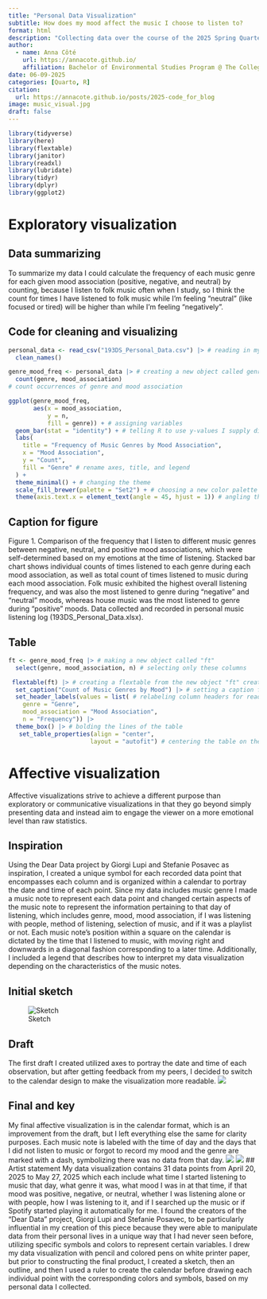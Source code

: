 ```yaml
---
title: "Personal Data Visualization"
subtitle: How does my mood affect the music I choose to listen to?
format: html
description: "Collecting data over the course of the 2025 Spring Quarter and compiling it into visualizations."
author:
  - name: Anna Côté
    url: https://annacote.github.io/
    affiliation: Bachelor of Environmental Studies Program @ The College of Letters and Sciences (UCSB)
date: 06-09-2025
categories: [Quarto, R]
citation:
  url: https://annacote.github.io/posts/2025-code_for_blog
image: music_visual.jpg
draft: false
---
```


```r
library(tidyverse)
library(here)
library(flextable)
library(janitor)
library(readxl)
library(lubridate)
library(tidyr)
library(dplyr)
library(ggplot2)
```

# Exploratory visualization

## Data summarizing

To summarize my data I could calculate the frequency of each music genre for each given mood association (positive, negative, and neutral) by counting, because I listen to folk music often when I study, so I think the count for times I have listened to folk music while I'm feeling "neutral" (like focused or tired) will be higher than while I'm feeling "negatively".

## Code for cleaning and visualizing

```r
personal_data <- read_csv("193DS_Personal_Data.csv") |> # reading in my personal data frame and cleaning it
  clean_names()
```

```r
genre_mood_freq <- personal_data |> # creating a new object called genre_mood_freq
  count(genre, mood_association)
# count occurrences of genre and mood association

ggplot(genre_mood_freq, 
       aes(x = mood_association, 
           y = n,
           fill = genre)) + # assigning variables
  geom_bar(stat = "identity") + # telling R to use y-values I supply directly
  labs(
    title = "Frequency of Music Genres by Mood Association",
    x = "Mood Association",
    y = "Count",
    fill = "Genre" # rename axes, title, and legend
  ) + 
  theme_minimal() + # changing the theme
  scale_fill_brewer(palette = "Set2") + # choosing a new color palette for the bar chart
  theme(axis.text.x = element_text(angle = 45, hjust = 1)) # angling the x-axis labels to be more readable
```

## Caption for figure

Figure 1. Comparison of the frequency that I listen to different music genres between negative, neutral, and positive mood associations, which were self-determined based on my emotions at the time of listening. Stacked bar chart shows individual counts of times listened to each genre during each mood association, as well as total count of times listened to music during each mood association. Folk music exhibited the highest overall listening frequency, and was also the most listened to genre during "negative" and "neutral" moods, whereas house music was the most listened to genre during "positive" moods. Data collected and recorded in personal music listening log (193DS_Personal_Data.xlsx).

## Table

```r
ft <- genre_mood_freq |> # making a new object called "ft"
  select(genre, mood_association, n) # selecting only these columns

 flextable(ft) |> # creating a flextable from the new object "ft" created
  set_caption("Count of Music Genres by Mood") |> # setting a caption for the table
  set_header_labels(values = list( # relabeling column headers for readability
    genre = "Genre",
    mood_association = "Mood Association",
    n = "Frequency")) |> 
  theme_box() |> # bolding the lines of the table
   set_table_properties(align = "center",
                       layout = "autofit") # centering the table on the page/output and autofitting the layout of it
```

# Affective visualization

Affective visualizations strive to achieve a different purpose than exploratory or communicative visualizations in that they go beyond simply presenting data and instead aim to engage the viewer on a more emotional level than raw statistics.

## Inspiration

Using the Dear Data project by Giorgi Lupi and Stefanie Posavec as inspiration, I created a unique symbol for each recorded data point that encompasses each column and is organized within a calendar to portray the date and time of each point. Since my data includes music genre I made a music note to represent each data point and changed certain aspects of the music note to represent the information pertaining to that day of listening, which includes genre, mood, mood association, if I was listening with people, method of listening, selection of music, and if it was a playlist or not. Each music note's position within a square on the calendar is dictated by the time that I listened to music, with moving right and downwards in a diagonal fashion corresponding to a later time. Additionally, I included a legend that describes how to interpret my data visualization depending on the characteristics of the music notes.

## Initial sketch
![Sketch](sketch-1.png)


## Draft
The first draft I created utilized axes to portray the date and time of each observation, but after getting feedback from my peers, I decided to switch to the calendar design to make the visualization more readable.
![](music.jpg)

## Final and key
My final affective visualization is in the calendar format, which is an improvement from the draft, but I left everything else the same for clarity purposes. Each music note is labeled with the time of day and the days that I did not listen to music or forgot to record my mood and the genre are marked with a dash, symbolizing there was no data from that day.
![](final_music.jpg)
![](music_key.jpg)
## Artist statement
My data visualization contains 31 data points from April 20, 2025 to May 27, 2025 which each include what time I started listening to music that day, what genre it was, what mood I was in at that time, if that mood was positive, negative, or neutral, whether I was listening alone or with people, how I was listening to it, and if I searched up the music or if Spotify started playing it automatically for me. I found the creators of the "Dear Data" project, Giorgi Lupi and Stefanie Posavec, to be particularly influential in my creation of this piece because they were able to manipulate data from their personal lives in a unique way that I had never seen before, utilizing specific symbols and colors to represent certain variables. I drew my data visualization with pencil and colored pens on white printer paper, but prior to constructing the final product, I created a sketch, then an outline, and then I used a ruler to create the calendar before drawing each individual point with the corresponding colors and symbols, based on my personal data I collected.
